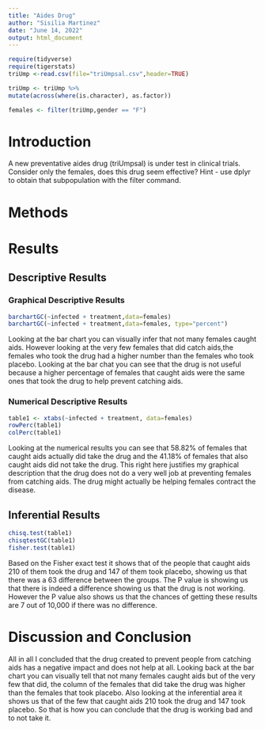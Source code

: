 ```yaml
---
title: "Aides Drug"
author: "Sisilia Martinez"
date: "June 14, 2022"
output: html_document
---
```


```r
require(tidyverse)
require(tigerstats)
triUmp <-read.csv(file="triUmpsal.csv",header=TRUE)
```

```r
triUmp <- triUmp %>%
mutate(across(where(is.character), as.factor))
```

```r
females <- filter(triUmp,gender == "F")
```


# Introduction

<!--In this section you explain what you are trying to show.  Where did the data come from?  What is the research or other question you are trying to answer?.  If you skimp in this section expect to be marked down in your grade. Paint a picture of the project a couple of paragraphs is expected!-->

A new  preventative aides drug (triUmpsal) is under test in clinical trials. Consider only the females, does this drug seem effective?  Hint - use dplyr to obtain that subpopulation with the filter command.

# Methods

<!--Decide on your methods:  use "variable analysis" or other appropriate descriptors.  Make sure to choose at least one graphical method and at least one numerical method. Discuss what data manipulations may be needed for example subsetting or other binning procedures and what sort of graphical displays and inferential tools will be used!-->

# Results

<!--Divide this section into two sub-sections:  One for your descriptive  results and one for your inferential results.!-->

## Descriptive Results

### Graphical Descriptive Results

<!--Graphical results here.  Make sure to show your code.  Provide appropriate labels for axes, giving units if possible, and provide a good title for the graph, too.  Use the graphical results to describe the patterns if any that exist in the data as focused toward the research question. Bottom line is to explain the features of the graph that are relevant to conforming or departing to what is expected by your null hypothesis !-->

```r
barchartGC(~infected + treatment,data=females)
barchartGC(~infected + treatment,data=females, type="percent")

```

Looking at the bar chart you can visually infer that not many females caught aids. However looking at the very few females that did catch aids,the females who took the drug had a higher number than the females who took placebo. Looking at the bar chat you can see that the drug is not useful because a higher percentage of females that caught aids were the same ones that took the drug to help prevent catching aids.

### Numerical Descriptive Results

<!--Numerical results go here. Use the numerical results to describe the patterns if any that exist in the data as focused toward the research question!-->

```r
table1 <- xtabs(~infected + treatment, data=females)
rowPerc(table1)
colPerc(table1)
```

Looking at the numerical results you can see that 58.82% of females that caught aids actually did take the drug and the 41.18% of females that also caught aids did not take the drug. This right here justifies my graphical description that the drug does not do a very well job at preventing females from catching aids. The drug might actually be helping females contract the disease.

## Inferential Results

<!--State hypothesis clearly.  Make sure your discussion of the inferential test covers all the aspects that the test output produces, such as test statistic, p-value etc.  Make a decision about the null hypothesis, explain the assumptions on which the selected test/procedure was based, and why the chosen procedure satisfys the assumptions and is appropriate to answer the research question!-->

```r
chisq.test(table1)
chisqtestGC(table1)
fisher.test(table1)
```

Based on the Fisher exact test it shows that of the people that caught aids 210 of them took the drug and 147 of them took placebo, showing us that there was a 63 difference between the groups. The P value is showing us that there is indeed a difference showing us that the drug is not working. However the P value also shows us that the chances of getting these results are 7 out of 10,000 if there was no difference. 

# Discussion and Conclusion

<!--Discussion and conclusion here.  If you found a relationship be sure to consider whether the relationship occurs because one of the variavbles causes the other, or whether they perhasps are related for some other reason.  Watch the chapter 6 videos from the GeorgeTown videos collection.!-->

All in all I concluded that the drug created to prevent people from catching aids has a negative impact and does not help at all. Looking back at the bar chart you can visually tell that not many females caught aids but of the very few that did, the column of the females that did take the drug was higher than the females that took placebo. Also looking at the inferential area it shows us that of the few that caught aids 210 took the drug and 147 took placebo. So that is how you can conclude that the drug is working bad and to not take it. 
